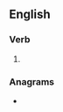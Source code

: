 ==English==

===Verb===
{{head|en|verb form}}

# {{en-third-person singular of|outstrip}}

===Anagrams===
* {{anagrams|en|a=ioprssttu|posturist|suitports}}